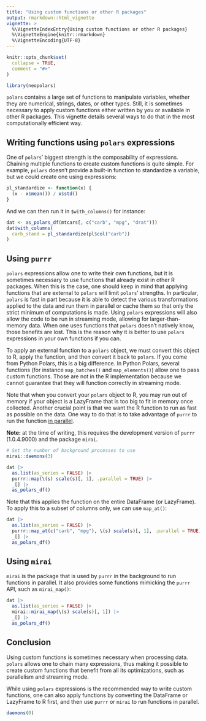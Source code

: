 ```yaml
---
title: "Using custom functions or other R packages"
output: rmarkdown::html_vignette
vignette: >
  %\VignetteIndexEntry{Using custom functions or other R packages}
  %\VignetteEngine{knitr::rmarkdown}
  %\VignetteEncoding{UTF-8}
---
```


```r
knitr::opts_chunk$set(
  collapse = TRUE,
  comment = "#>"
)
```

```r
library(neopolars)
```

`polars` contains a large set of functions to manipulate variables, whether they are numerical, strings, dates, or other types.
Still, it is sometimes necessary to apply custom functions either written by you or available in other R packages.
This vignette details several ways to do that in the most computationally efficient way.

## Writing functions using `polars` expressions

One of `polars`' biggest strength is the composability of expressions.
Chaining multiple functions to create custom functions is quite simple.
For example, `polars` doesn't provide a built-in function to standardize a variable, but we could create one using expressions:

```r
pl_standardize <- function(x) {
  (x - x$mean()) / x$std()
}
```

And we can then run it in `$with_columns()` for instance:
```r
dat <- as_polars_df(mtcars[, c("carb", "mpg", "drat")])
dat$with_columns(
  carb_stand = pl_standardize(pl$col("carb"))
)
```

## Using `purrr`

`polars` expressions allow one to write their own functions, but it is sometimes necessary to use functions that already exist in other R packages.
When this is the case, one should keep in mind that applying functions that are external to `polars` will limit `polars`' strengths.
In particular, `polars` is fast in part because it is able to detect the various transformations applied to the data and run them in parallel or cache them so that only the strict minimum of computations is made.
Using `polars` expressions will also allow the code to be run in streaming mode, allowing for larger-than-memory data.
When one uses functions that `polars` doesn't natively know, those benefits are lost.
This is the reason why it is better to use `polars` expressions in your own functions if you can.

To apply an external function to a `polars` object, we must convert this object to R, apply the function, and then convert it back to `polars`.
If you come from Python Polars, this is a big difference.
In Python Polars, several functions (for instance `map_batches()` and `map_elements()`) allow one to pass custom functions.
Those are not in the R implementation because we cannot guarantee that they will function correctly in streaming mode.

Note that when you convert your `polars` object to R, you may run out of memory if your object is a LazyFrame that is too big to fit in memory once collected.
Another crucial point is that we want the R function to run as fast as possible on the data.
One way to do that is to take advantage of `purrr` to run the function [in parallel](https://purrr.tidyverse.org/dev/reference/parallelization.html).

**Note:** at the time of writing, this requires the development version of `purrr` (1.0.4.9000) and the package `mirai`.

```r
# Set the number of background processes to use
mirai::daemons(3)

dat |>
  as.list(as_series = FALSE) |>
  purrr::map(\(s) scale(s)[, 1], .parallel = TRUE) |>
  _[] |>
  as_polars_df()
```

Note that this applies the function on the entire DataFrame (or LazyFrame).
To apply this to a subset of columns only, we can use `map_at()`:

```r
dat |>
  as.list(as_series = FALSE) |>
  purrr::map_at(c("carb", "mpg"), \(s) scale(s)[, 1], .parallel = TRUE) |>
  _[] |>
  as_polars_df()
```


## Using `mirai`

`mirai` is the package that is used by `purrr` in the background to run functions in parallel.
It also provides some functions mimicking the `purrr` API, such as `mirai_map()`:

```r
dat |>
  as.list(as_series = FALSE) |>
  mirai::mirai_map(\(s) scale(s)[, 1]) |>
  _[] |>
  as_polars_df()
```

<!-- Etienne: TODO? I don't know if this is correct. "Using `mirai` directly also allows more advanced usage, such as executing a query on a remote machine. This is not in the scope of this vignette and is addressed in [vignette to write]()". -->

## Conclusion

Using custom functions is sometimes necessary when processing data.
`polars` allows one to chain many expressions, thus making it possible to create custom functions that benefit from all its optimizations, such as parallelism and streaming mode.

While using `polars` expressions is the recommended way to write custom functions, one can also apply functions by converting the DataFrame or LazyFrame to R first, and then use `purrr` or `mirai` to run functions in parallel.

<!-- Reset daemons to avoid errors in other vignettes that might use them -->
```r
daemons(0)
```
